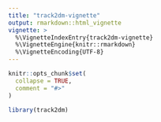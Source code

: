 ```yaml
---
title: "track2dm-vignette"
output: rmarkdown::html_vignette
vignette: >
  %\VignetteIndexEntry{track2dm-vignette}
  %\VignetteEngine{knitr::rmarkdown}
  %\VignetteEncoding{UTF-8}
---
```


```r
knitr::opts_chunk$set(
  collapse = TRUE,
  comment = "#>"
)
```

```r
library(track2dm)
```
